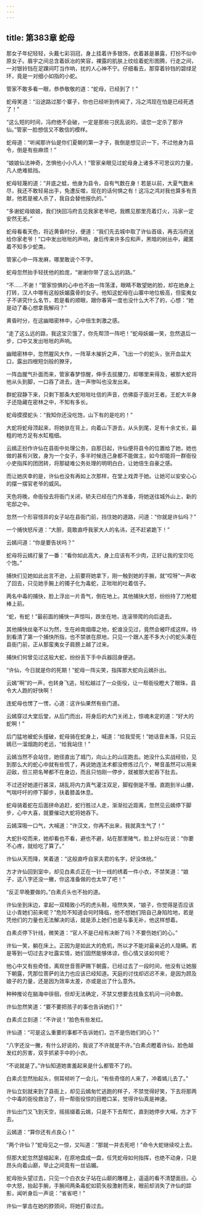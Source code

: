 ```yaml
---
---
---
```

title: 第383章 蛇母
---





那女子年纪轻轻，头戴七彩羽冠，身上挂着许多银饰，衣着甚是暴露，打扮不似中原女子。眉宇之间总含着妖冶的笑容，裸露的肌肤上纹绘着蛇形图腾，行走之间，一对银铃铛在足踝间叮当作响，扰的人心神不宁。仔细看去，那穿着铃铛的碧绿足环，竟是一对细小如指的小蛇。

管家不敢多看一眼，恭恭敬敬的道：“蛇母，已经到了！”

蛇母笑道：“沿途路过那个寨子，你也已经听到传闻了，冯之鸿现在怕是已经死透了！”

“这么短的时间，冯府绝不会破，一定是那些刁民乱说的，请您一定杀了那许仙。”管家一脸想信又不敢信的模样。

蛇母道：“听闻那许仙是你们夏朝的第一才子，我倒是想见识一下，不过他身为县令，倒是有些麻烦！”

“娘娘仙法神奇，怎惧他小小凡人！”管家亲眼见过蛇母身上诸多不可思议的力量，凡人绝难抵挡。

蛇母轻蔑的道：“井底之蛙，他身为县令，自有气数在身！若是以前，大夏气数未尽，我还不敢轻易出手，免遭反噬，现在的话何惧之有！这冯之鸿对我也算多有贡献，他若是被人杀了，我自会替他报仇的。”

“多谢蛇母娘娘，我们快回冯府去见我家老爷吧，我瞧见那里亮着灯火，冯家一定安然无恙。”

蛇母看看天色，将近黄昏时分，便道：“我们先去城中取了许仙首级，再去冯府送给你家老爷！”口中发出咝咝的声响，身后传来许多应和声，黑暗的树丛中，藏匿着不知多少蛇类。

管家心中一阵发麻，哪里敢说个不字。

蛇母忽然抬手轻抚他的脸庞，“谢谢你带了这么远的路。”

“不……不谢！”管家惊惧的心中也不由一阵荡漾，眼睛不敢望她的脸，却在她身上打转，汉人中哪有这般妖媚露骨的女子。他知这蛇母在山寨中地位极高，但蛮夷女子不讲究什么名节，若是看的顺眼，跟你春宵一度也没什么大不了的，心想：“她是动了春心想拿我解闷？”

黄昏时分，在这幽暗密林中，心中倍生刺激之感。

“走了这么远的路，我这宝贝饿了，你先帮顶一阵吧！”蛇母妖媚一笑，忽然退后一步，口中又发出咝咝的声响。

幽暗密林中，忽然腥风大作，一阵草木摧折之声，飞出一个的蛇头，张开血盆大口，露出四根短剑般的獠牙。

一阵血腥气扑面而来，管家春梦惊醒，伸手去拔腰刀，却哪里来得及，被那大蛇将他从头到脚，一口吞了进去，连一声惨叫也没发出来。

群蛇寂静下来，只剩下那条大蛇咝咝吐信的声音，仿佛臣子面对王者。王蛇大半身子还隐藏在密林之中，不知有多长。

蛇母摸摸蛇头：“我知你还没吃饱，山下有的是吃的！”

大蛇将蛇母顶起来，将她驮在背上，向着山下游去，从头到尾，足有十余丈长，最粗的地方足有水缸粗细。

云嫣正扮作许仙在县衙中处理公务，自那日起，许仙便将县令的位置给了她，她也做的甚有兴致，身为一个女子，多半时候连己身都不能做主，如今却能将一群衙役小吏指挥的团团转，将那疑难公务处理的明明白白，让她倍生自豪之感。

而让她庆幸的是，许仙也没有再如上次那样，在堂上戏弄于她。让她可以安安心心的摆一摆官老爷的威风。

天色将晚，命衙役去将衙门关闭，轿夫已经在门外准备，将她送往城外山上，新的宅邸之中。

忽然一个形容怪异的女子站在县衙门前，挡住她的道路，问道：“你就是许仙吗？”

一个捕快怒斥道：“大胆，竟敢直呼我家大人的名讳，还不赶紧跪下！”

云嫣问道：“你是要告状吗？”

蛇母将云嫣打量了一番：“看你如此高大，身上应该有不少肉，正好让我的宝贝吃个饱。”

捕快们见她如此出言不逊，上前要将她拿下，刚一触到她的手腕，就“哎呀”一声收了回去，只见她手腕上的镯子化为毒蛇，正咝咝的吐着信子。

两名中毒的捕快，脸上浮出一片青气，倒在地上。其他捕快大怒，纷纷持了刀枪棍棒上前。

“蛇，有蛇！”最前面的捕快一声惊叫，跌坐在地，连滚带爬的向后退去。

其他捕快丝毫不以为然，生在岭南烟瘴之地，蛇谁没见过，竟然会被吓成这样。待到看清了第一个捕快所指，也不禁骇在原地，只见一个跟人差不多大小的蛇头凑在县衙门前，正从那蛮夷女子肩膀上越了过来。

捕快们何曾见过这般大蛇，纷纷丢下手中兵器回身便逃。

“许仙，今日就是你的死期！”蛇母一阵尖笑，指挥那大蛇向云嫣扑出。

云嫣“啊”的一声，也转身飞逃，轻松越过了一众衙役，让一帮衙役瞪大了眼珠，县令大人跑的好快啊！

连蛇母也愣了一愣，心道：这许仙果然有些门道。

云嫣穿过大堂后堂，从后门而出，将身后的大门关闭上，惊魂未定的道：“好大的蛇啊！”

后门猛地被蛇头撞破，蛇母骑在蛇身上，喊道：“给我受死！”她话音未落，只见云嫣已一溜烟跑的老远，“给我站住！”

云嫣当然不会站住，她径直出了城门，向山上的山庄跑去。她没什么实战经验，见到那么大的蛇心中就有些慌了，再说她连法术都没修炼过几个，琴音虽然可以用来迎敌，但三把名琴都不在身边，而且只怕刚一停步，就被那大蛇吞下肚去。

不过还好她道行甚深，胡乱将内力真气灌注双足，脚程倒是不慢。直跑到半山腰，气喘吁吁的停下脚步，扶着膝盖休息。

蛇母骑着蛇在后面拼命追赶，蛇行胜过人走，渐渐拉近距离，忽然见云嫣停下脚步，心中大喜，就要催动大蛇将她吞下。

云嫣深吸一口气，大喊道：“许汉文，你再不出来，我就真生气了！”

大蛇扑咬而来，她却看也不看，避也不避，站在那里赌气，脸上好似在说：“你要不心疼，就给吃了算了。”

许仙从天而降，笑着道：“这般直呼自家夫君的名字，好没体统。”

方才许仙回到室中，却见白素贞正在一针一线的绣着一件小衣，不禁笑道：“娘子，这八字还没一撇，你这准备做的也太早了吧！”

“反正早晚要做的。”白素贞头也不抬的道。

许仙坐到床边，拿起一双精致小巧的虎头鞋，哑然失笑，“娘子，你觉得是否应该让小青她们前来呢？”危险不知道会何时降临，他不想她们陪自己身陷险地，若是凭他们的力量也无法解决的话，就是添上她们也是与事无补，他这样想着。

白素贞停下针线，微笑道：“官人不是已经有决断了吗？不要伤她们的心。”

许仙一笑，躺在床上。正因为是如此大的危机，所以才不能对最亲近的人隐瞒。若是等到一切过去才吐露实情，她们固然能够体谅，但心情又该如何呢？

他心中又有些奇怪，离观世音菩萨赐下朝露，已经过去了一段时间，他没有让她服下朝露，凭那位菩萨的法力也应该已经知道。天庭的讨伐却迟迟不来，是因为顾及娘子的力量，还是因为效率太差，亦或是出了什么意外。

种种推论在脑海中徘徊，但却无法确定，不禁又想要去找鱼玄机问一问命数。

许仙忽然笑道：“要不要把孩子的事也告诉她们？”

白素贞立刻道：“不许说！”脸色有些发红。

许仙道：“可是这么重要的事都不告诉她们，岂不是伤她们的心？”

“八字还没一撇，有什么好说的，我说了不许就是不许。”白素贞瞪着许仙，脸色越发红的厉害，双手抓紧手中的小衣。

“不说就是了。”许仙知道她害羞起来是什么都管不了的。

白素贞忽然抬起头，侧耳倾听了一会儿，“有些奇怪的人来了，冲着嫣儿去了。”

许仙立刻就来到了县衙上，却见云嫣匆忙逃跑的样子，不禁觉得好笑，下去将那两个中毒的衙役救治了，将一帮衙役惊的目瞪口呆，觉得许仙真是神速。

许仙出门又飞到天空，摇摇缀着云嫣，只是不下去帮忙，直到她停步大喊，方才下去。

云嫣道：“算你还有点良心！”

“两个许仙？”蛇母见之一惊，又叫道：“那就一并去死吧！”命令大蛇继续咬上去。

但那大蛇忽然瑟缩起来，在原地盘成一盘，任凭蛇母如何指挥，也绝不动身，只是昂头向着山巅，举止之间竟有一丝谄媚。

蛇母抬头望过去，只见一个白衣女子站在山巅的雕楼上，遥遥的看不清楚面目。心中大怒，抬起手腕，手腕间两条毒蛇如箭矢般激射而来，眼前却消失了许仙的踪影，闻听身后一声说：“省省吧！”

许仙一掌击在她的脖颈间，将她打昏过去。